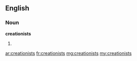 ==English==

===Noun===
'''creationists'''

# {{plural of|[[creationist]]}}

[[ar:creationists]]
[[fr:creationists]]
[[mg:creationists]]
[[my:creationists]]